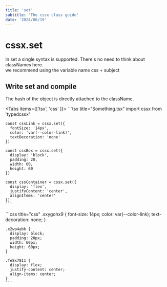 ```yaml
---
title: 'set'
subtitle: 'The cssx class guide'
date: '2024/06/19'
---
```


<TocBot />

# cssx.set
In set a single syntax is supported. There's no need to think about classNames here.  
we recommend using the variable name css + subject
## Write set and compile 
The hash of the object is directly attached to the className.

<Tabs items={['tsx', 'css' ]}>
  <Tab>
    ```tsx title="Something.tsx"
    import cssx from 'typedcssx'

    const cssLink = cssx.set({
      fontSize: '14px',
      color: 'var(--color-link)',
      textDecoration: 'none'
    })

    const cssBox = cssx.set({
      display: 'block',
      padding: 20,
      width: 60,
      height: 60
    })

    const cssContainer = cssx.set({
      display: 'flex',
      justifyContent: 'center',
      alignItems: 'center'
    })
    ```
  </Tab>
  <Tab>
    ```css title="css"
    .sxygohx9 {
      font-size: 14px;
      color: var(--color-link);
      text-decoration: none;
    }

    .x2wp4abk {
      display: block;
      padding: 20px;
      width: 60px;
      height: 60px;
    }
    
    .fe8x7811 {
      display: flex;
      justify-content: center;
      align-items: center;
    }
    ```
  </Tab>
</Tabs>
